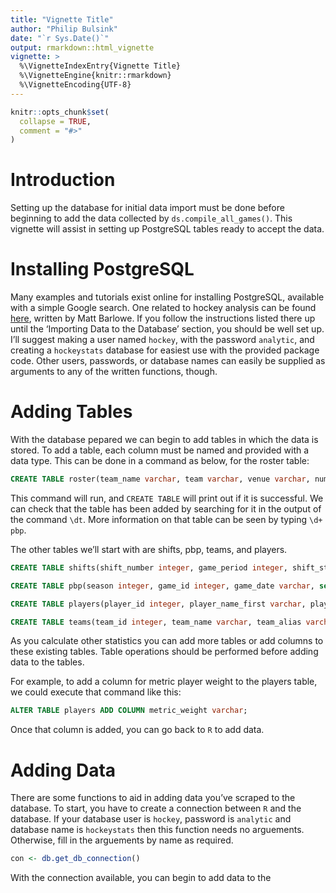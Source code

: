 ```yaml
---
title: "Vignette Title"
author: "Philip Bulsink"
date: "`r Sys.Date()`"
output: rmarkdown::html_vignette
vignette: >
  %\VignetteIndexEntry{Vignette Title}
  %\VignetteEngine{knitr::rmarkdown}
  %\VignetteEncoding{UTF-8}
---
```


```r
knitr::opts_chunk$set(
  collapse = TRUE,
  comment = "#>"
)
```

# Introduction
Setting up the database for initial data import must be done before beginning to add the data collected by `ds.compile_all_games()`. This vignette will assist in setting up PostgreSQL tables ready to accept the data.

# Installing PostgreSQL
Many examples and tutorials exist online for installing PostgreSQL, available with a simple Google search. One related to hockey analysis can be found [here](http://barloweanalytics.com/sqlstart.html), written by Matt Barlowe. If you follow the instructions listed there up until the 'Importing Data to the Database' section, you should be well set up. I'll suggest making a user named `hockey`, with the password `analytic`, and creating a `hockeystats` database for easiest use with the provided package code. Other users, passwords, or database names can easily be supplied as arguments to any of the written functions, though.

# Adding Tables
With the database pepared we can begin to add tables in which the data is stored. To add a table, each column must be named and provided with a data type. This can be done in a command as below, for the roster table: 

```sql
CREATE TABLE roster(team_name varchar, team varchar, venue varchar, num_first_last varchar, game_date varchar, game_id integer, season integer, session varchar, player_number integer, team_num varchar, first_name varchar, last_name varchar, player_name varchar, name_match varchar, player_position varchar);
```

This command will run, and `CREATE TABLE` will print out if it is successful. We can check that the table has been added by searching for it in the output of the command `\dt`. More information on that table can be seen by typing `\d+ pbp`.

The other tables we'll start with are shifts, pbp, teams, and players. 
```sql
CREATE TABLE shifts(shift_number integer, game_period integer, shift_start varchar, shift_end varchar, shift_duration varchar, num_first_last varchar, team varchar, venue varchar, game_date varchar, game_id integer, season integer, session varchar, home_team varchar, away_team varchar, player_name varchar, team_num varchar, start_seconds real, end_seconds real);

CREATE TABLE pbp(season integer, game_id integer, game_date varchar, session varchar, event_index integer, game_period integer, game_seconds real, event_type varchar, event_description varchar, event_detail varchar, event_team varchar, event_player_1 varchar, event_player_2 varchar, event_player_3 varchar, event_length integer, coords_x integer, coords_y integer, players_substituted varchar, home_on_1 varchar,home_on_2 varchar, home_on_3 varchar, home_on_4 varchar, home_on_5 varchar, home_on_6 varchar, away_on_1 varchar, away_on_2 varchar, away_on_3 varchar, away_on_4 varchar, away_on_5 varchar, away_on_6 varchar, home_goalie varchar, away_goalie varchar, home_team varchar, away_team varchar, home_skaters integer, away_skaters integer, home_score integer, away_score integer, game_score_state varchar, game_strength_state varchar, highlight_code integer);

CREATE TABLE players(player_id integer, player_name_first varchar, player_name_last varchar, player_name_full varchar, player_jerseynum integer, player_position varchar, player_birth_date varchar, player_birth_city varchar, player_birth_country varchar, player_nationality varchar, player_height varchar, player_weight real, player_handedness varchar, is_active varchar, is_rookie varchar);

CREATE TABLE teams(team_id integer, team_name varchar, team_alias varchar, team_venue varchar, team_location varchar, team_city varchar, team_division_id integer, team_division_name varchar, team_conference_id integer, team_conference_name varchar, franchise_id varchar, is_active varchar);
```

As you calculate other statistics you can add more tables or add columns to these existing tables. Table operations should be performed before adding data to the tables. 

For example, to add a column for metric player weight to the players table, we could execute that command like this:
```sql
ALTER TABLE players ADD COLUMN metric_weight varchar;
```

Once that column is added, you can go back to `R` to add data.

# Adding Data
There are some functions to aid in adding data you've scraped to the database. To start, you have to create a connection between `R` and the database. If your database user is `hockey`, password is `analytic` and database  name is `hockeystats` then this function needs no arguements. Otherwise, fill in the arguements by name as required.
```r
con <- db.get_db_connection()
```

With the connection available, you can begin to add data to the 
